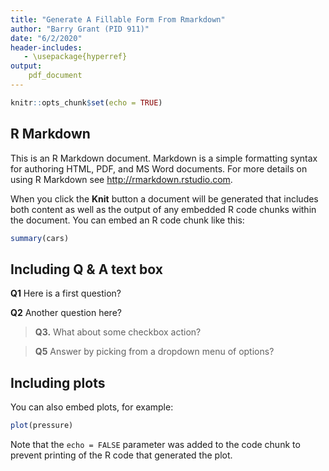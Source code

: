 ```yaml
---
title: "Generate A Fillable Form From Rmarkdown"
author: "Barry Grant (PID 911)"
date: "6/2/2020"
header-includes:
   - \usepackage{hyperref}
output:
    pdf_document
---
```


```r
knitr::opts_chunk$set(echo = TRUE)
```

<!-- This sets up the PDF form question area style -->
\kvsetkeys{Field}{charsize=10pt, bordercolor=, backgroundcolor={.93 .93 .99}, color={0 0 1}, donotspellcheck}

\renewcommand\DefaultOptionsofText{multiline=true, width=\linewidth, height=1in}
<!-- End style setup -->


## R Markdown

This is an R Markdown document. Markdown is a simple formatting syntax for authoring HTML, PDF, and MS Word documents. For more details on using R Markdown see <http://rmarkdown.rstudio.com>.

When you click the **Knit** button a document will be generated that includes both content as well as the output of any embedded R code chunks within the document. You can embed an R code chunk like this:

```r
summary(cars)
```

## Including Q & A text box 

**Q1** Here is a first question?

\TextField[name=Q1]{}

**Q2** Another question here?

\TextField[name=Q2]{}

> **Q3.** What about some checkbox action?

\CheckBox[name=Q3.1]{Option 1}
\CheckBox[name=Q3.2]{Option 2}
\CheckBox[name=Q3.3]{Option 3}


>**Q5** Answer by picking from a dropdown menu of options?

\ChoiceMenu[combo, name=Q4, width=2cm, default=Belfast]{}{Los Angels, Belfast, Newry, Berlin, San Diego, London}  


## Including plots

You can also embed plots, for example:

```r
plot(pressure)
```

Note that the `echo = FALSE` parameter was added to the code chunk to prevent printing of the R code that generated the plot.

